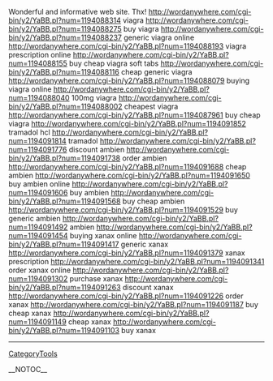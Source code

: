 Wonderful and informative web site. Thx! http://wordanywhere.com/cgi-bin/y2/YaBB.pl?num=1194088314 viagra
http://wordanywhere.com/cgi-bin/y2/YaBB.pl?num=1194088275 buy viagra
http://wordanywhere.com/cgi-bin/y2/YaBB.pl?num=1194088237 generic viagra online
http://wordanywhere.com/cgi-bin/y2/YaBB.pl?num=1194088193 viagra prescription online
http://wordanywhere.com/cgi-bin/y2/YaBB.pl?num=1194088155 buy cheap viagra soft tabs
http://wordanywhere.com/cgi-bin/y2/YaBB.pl?num=1194088116 cheap generic viagra
http://wordanywhere.com/cgi-bin/y2/YaBB.pl?num=1194088079 buying viagra online
http://wordanywhere.com/cgi-bin/y2/YaBB.pl?num=1194088040 100mg viagra
http://wordanywhere.com/cgi-bin/y2/YaBB.pl?num=1194088002 cheapest viagra
http://wordanywhere.com/cgi-bin/y2/YaBB.pl?num=1194087961 buy cheap viagra
http://wordanywhere.com/cgi-bin/y2/YaBB.pl?num=1194091852 tramadol hcl
http://wordanywhere.com/cgi-bin/y2/YaBB.pl?num=1194091814 tramadol
http://wordanywhere.com/cgi-bin/y2/YaBB.pl?num=1194091776 discount ambien
http://wordanywhere.com/cgi-bin/y2/YaBB.pl?num=1194091738 order ambien
http://wordanywhere.com/cgi-bin/y2/YaBB.pl?num=1194091688 cheap ambien
http://wordanywhere.com/cgi-bin/y2/YaBB.pl?num=1194091650 buy ambien online
http://wordanywhere.com/cgi-bin/y2/YaBB.pl?num=1194091606 buy ambien
http://wordanywhere.com/cgi-bin/y2/YaBB.pl?num=1194091568 buy cheap ambien
http://wordanywhere.com/cgi-bin/y2/YaBB.pl?num=1194091529 buy generic ambien
http://wordanywhere.com/cgi-bin/y2/YaBB.pl?num=1194091492 ambien
http://wordanywhere.com/cgi-bin/y2/YaBB.pl?num=1194091454 buying xanax online
http://wordanywhere.com/cgi-bin/y2/YaBB.pl?num=1194091417 generic xanax
http://wordanywhere.com/cgi-bin/y2/YaBB.pl?num=1194091379 xanax prescription
http://wordanywhere.com/cgi-bin/y2/YaBB.pl?num=1194091341 order xanax online
http://wordanywhere.com/cgi-bin/y2/YaBB.pl?num=1194091302 purchase xanax
http://wordanywhere.com/cgi-bin/y2/YaBB.pl?num=1194091263 discount xanax
http://wordanywhere.com/cgi-bin/y2/YaBB.pl?num=1194091226 order xanax
http://wordanywhere.com/cgi-bin/y2/YaBB.pl?num=1194091187 buy cheap xanax
http://wordanywhere.com/cgi-bin/y2/YaBB.pl?num=1194091149 cheap xanax
http://wordanywhere.com/cgi-bin/y2/YaBB.pl?num=1194091103 buy xanax
----
[[CategoryTools]]

__NOTOC__
